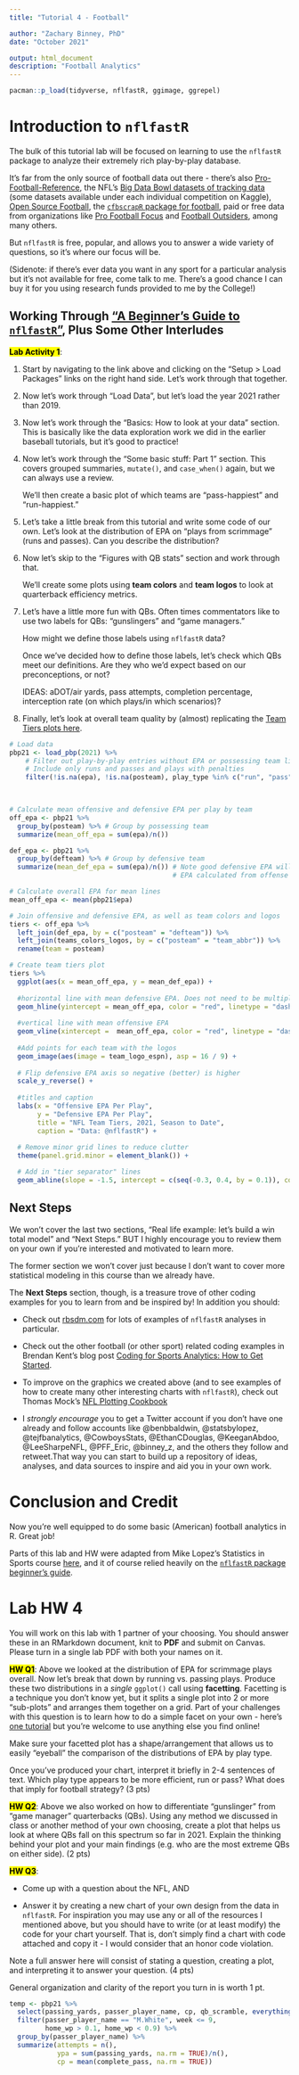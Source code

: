 ```yaml
---
title: "Tutorial 4 - Football"

author: "Zachary Binney, PhD"
date: "October 2021"

output: html_document
description: "Football Analytics"
---
```


```r
pacman::p_load(tidyverse, nflfastR, ggimage, ggrepel)

```

# Introduction to `nflfastR`

The bulk of this tutorial lab will be focused on learning to use the `nflfastR` package to analyze their extremely rich play-by-play database. 

It's far from the only source of football data out there - there's also [Pro-Football-Reference](https://www.pro-football-reference.com/), the NFL's [Big Data Bowl datasets of tracking data](https://operations.nfl.com/gameday/analytics/big-data-bowl/2020-21-big-data-bowl/) (some datasets available under each individual competition on Kaggle), [Open Source Football](https://www.opensourcefootball.com/), the [`cfbscrapR` package for football](https://saiemgilani.github.io/cfbfastR/), paid or free data from organizations like [Pro Football Focus](https://www.pff.com/) and [Football Outsiders](https://www.footballoutsiders.com/), among many others.

But `nflfastR` is free, popular, and allows you to answer a wide variety of questions, so it's where our focus will be.

(Sidenote: if there's ever data you want in any sport for a particular analysis but it's not available for free, come talk to me. There's a good chance I can buy it for you using research funds provided to me by the College!)

## Working Through ["A Beginner's Guide to `nflfastR`"](https://www.nflfastr.com/articles/beginners_guide.html), Plus Some Other Interludes

<mark>**Lab Activity 1**</mark>:

1. Start by navigating to the link above and clicking on the "Setup > Load Packages" links on the right hand side. Let's work through that together.

2. Now let's work through "Load Data", but let's load the year 2021 rather than 2019.

3. Now let's work through the "Basics: How to look at your data" section. This is basically like the data exploration work we did in the earlier baseball tutorials, but it's good to practice!

4. Now let's work through the "Some basic stuff: Part 1" section. This covers grouped summaries, `mutate()`, and `case_when()` again, but we can always use a review.

    We'll then create a basic plot of which teams are "pass-happiest" and "run-happiest."
    
5. Let's take a little break from this tutorial and write some code of our own. Let's look at the distribution of EPA on "plays from scrimmage" (runs and passes). Can you describe the distribution?
    
6. Now let's skip to the "Figures with QB stats" section and work through that. 

    We'll create some plots using **team colors** and **team logos** to look at quarterback efficiency metrics.
    
7. Let's have a little more fun with QBs. Often times commentators like to use two labels for QBs: "gunslingers" and "game managers." 

    How might we define those labels using `nflfastR` data?
    
    Once we've decided how to define those labels, let's check which QBs meet our definitions. Are they who we'd expect based on our preconceptions, or not?
    
    IDEAS: aDOT/air yards, pass attempts, completion percentage, interception rate (on which plays/in which scenarios)?
    
8. Finally, let's look at overall team quality by (almost) replicating the [Team Tiers plots here](https://rbsdm.com/stats/stats/).

```r
# Load data
pbp21 <- load_pbp(2021) %>% 
    # Filter out play-by-play entries without EPA or possessing team listed (e.g. timeouts). 
    # Include only runs and passes and plays with penalties
    filter(!is.na(epa), !is.na(posteam), play_type %in% c("run", "pass") | penalty == 1) 
    


# Calculate mean offensive and defensive EPA per play by team
off_epa <- pbp21 %>% 
  group_by(posteam) %>% # Group by possessing team
  summarize(mean_off_epa = sum(epa)/n())

def_epa <- pbp21 %>% 
  group_by(defteam) %>% # Group by defensive team
  summarize(mean_def_epa = sum(epa)/n()) # Note good defensive EPA will be negative because 
                                         # EPA calculated from offense's point of view

# Calculate overall EPA for mean lines
mean_off_epa <- mean(pbp21$epa)

# Join offensive and defensive EPA, as well as team colors and logos
tiers <- off_epa %>% 
  left_join(def_epa, by = c("posteam" = "defteam")) %>% 
  left_join(teams_colors_logos, by = c("posteam" = "team_abbr")) %>% 
  rename(team = posteam)

# Create team tiers plot
tiers %>%
  ggplot(aes(x = mean_off_epa, y = mean_def_epa)) +
  
  #horizontal line with mean defensive EPA. Does not need to be multipled by -1 because of reversed y-axis below
  geom_hline(yintercept = mean_off_epa, color = "red", linetype = "dashed", alpha=0.5) +
  
  #vertical line with mean offensive EPA
  geom_vline(xintercept =  mean_off_epa, color = "red", linetype = "dashed", alpha=0.5) +
  
  #Add points for each team with the logos
  geom_image(aes(image = team_logo_espn), asp = 16 / 9) +
  
  # Flip defensive EPA axis so negative (better) is higher
  scale_y_reverse() +
  
  #titles and caption
  labs(x = "Offensive EPA Per Play",
       y = "Defensive EPA Per Play",
       title = "NFL Team Tiers, 2021, Season to Date",
       caption = "Data: @nflfastR") +
  
  # Remove minor grid lines to reduce clutter
  theme(panel.grid.minor = element_blank()) +

  # Add in "tier separator" lines
  geom_abline(slope = -1.5, intercept = c(seq(-0.3, 0.4, by = 0.1)), color = "gray")

```


## Next Steps

We won't cover the last two sections, "Real life example: let's build a win total model" and "Next Steps." BUT I highly encourage you to review them on your own if you're interested and motivated to learn more. 

The former section we won't cover just because I don't want to cover more statistical modeling in this course than we already have.

The **Next Steps** section, though, is a treasure trove of other coding examples for you to learn from and be inspired by! In addition you should:

* Check out [rbsdm.com](https://rbsdm.com/stats/stats/) for lots of examples of `nflfastR` analyses in particular. 

* Check out the other football (or other sport) related coding examples in Brendan Kent's blog post [Coding for Sports Analytics: How to Get Started](https://brendankent.com/2020/09/15/coding-for-sports-analytics-resources-to-get-started/).

* To improve on the graphics we created above (and to see examples of how to create many other interesting charts with `nflfastR`), check out Thomas Mock's [NFL Plotting Cookbook](https://jthomasmock.github.io/nfl_plotting_cookbook/)

* I *strongly encourage* you to get a Twitter account if you don't have one already and follow accounts like @benbbaldwin, @statsbylopez, @tejfbanalytics, @CowboysStats, @EthanCDouglas, @KeeganAbdoo, @LeeSharpeNFL, @PFF_Eric, @binney_z, and the others they follow and retweet.That way you can start to build up a repository of ideas, analyses, and data sources to inspire and aid you in your own work.

# Conclusion and Credit

Now you're well equipped to do some basic (American) football analytics in R. Great job!

Parts of this lab and HW were adapted from Mike Lopez's Statistics in Sports course [here](https://github.com/statsbylopez/StatsSports20), and it of course relied heavily on the [`nflfastR` package beginner's guide](https://www.nflfastr.com/articles/beginners_guide.html#real-life-example-let-s-make-a-win-total-model).


# Lab HW 4

You will work on this lab with 1 partner of your choosing. You should answer these in an RMarkdown document, knit to **PDF** and submit on Canvas. Please turn in a single lab PDF with both your names on it.

<mark>**HW Q1**</mark>: Above we looked at the distribution of EPA for scrimmage plays overall. Now let's break that down by running vs. passing plays. Produce these two distributions in a *single* `ggplot()` call using **facetting**. Facetting is a technique you don't know yet, but it splits a single plot into 2 or more "sub-plots" and arranges them together on a grid. Part of your challenges with this question is to learn how to do a simple facet on your own - here's [one tutorial](http://www.sthda.com/english/wiki/ggplot2-facet-split-a-plot-into-a-matrix-of-panels) but you're welcome to use anything else you find online! 

Make sure your facetted plot has a shape/arrangement that allows us to easily "eyeball" the comparison of the distributions of EPA by play type.

Once you've produced your chart, interpret it briefly in 2-4 sentences of text. Which play type appears to be more efficient, run or pass? What does that imply for football strategy? (3 pts)

<mark>**HW Q2**</mark>: Above we also worked on how to differentiate "gunslinger" from "game manager" quarterbacks (QBs). Using any method we discussed in class or another method of your own choosing, create a plot that helps us look at where QBs fall on this spectrum so far in 2021. Explain the thinking behind your plot and your main findings (e.g. who are the most extreme QBs on either side). (2 pts)

<mark>**HW Q3**</mark>: 

* Come up with a question about the NFL, AND 

* Answer it by creating a new chart of your own design from the data in `nflfastR`. For inspiration you may use any or all of the resources I mentioned above, but you should have to write (or at least modify) the code for your chart yourself. That is, don't simply find a chart with code attached and copy it - I would consider that an honor code violation.

Note a full answer here will consist of stating a question, creating a plot, and interpreting it to answer your question. (4 pts)

General organization and clarity of the report you turn in is worth 1 pt.

```r
temp <- pbp21 %>% 
  select(passing_yards, passer_player_name, cp, qb_scramble, everything()) #%>% 
  filter(passer_player_name == "M.White", week <= 9,
         home_wp > 0.1, home_wp < 0.9) %>% 
  group_by(passer_player_name) %>% 
  summarize(attempts = n(),
            ypa = sum(passing_yards, na.rm = TRUE)/n(),
            cp = mean(complete_pass, na.rm = TRUE))
```


